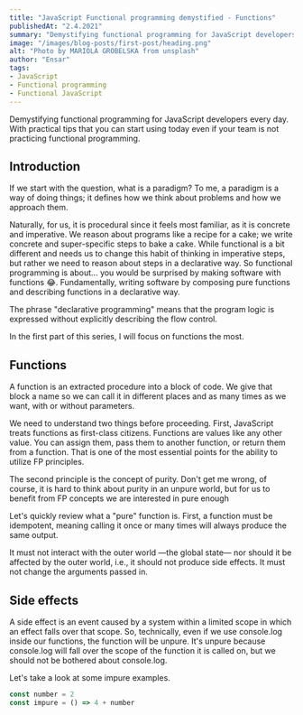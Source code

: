 ```yaml
---
title: "JavaScript Functional programming demystified - Functions"
publishedAt: "2.4.2021"
summary: "Demystifying functional programming for JavaScript developers. With practical tips that you can start using today even if your team is not practicing functional programming."
image: "/images/blog-posts/first-post/heading.png"
alt: "Photo by MARIOLA GROBELSKA from unsplash"
author: "Ensar"
tags:
- JavaScript
- Functional programming
- Functional JavaScript
---
```


Demystifying functional programming for JavaScript developers every day. With practical tips that you can start using today even if your team is not practicing functional programming.

<H2>
Introduction
</H2>

If we start with the question, what is a paradigm? To me, a paradigm is a way of doing things; it defines how we think about problems and how we approach them.

Naturally, for us, it is procedural since it feels most familiar, as it is concrete and imperative. We reason about programs like a recipe for a cake; we write concrete and super-specific steps to bake a cake.
While functional is a bit different and needs us to change this habit of thinking in imperative steps, but rather we need to reason about steps in a declarative way. So functional programming is about... you would be surprised by making software with functions 😂. Fundamentally, writing software by composing pure functions and describing functions in a declarative way.

The phrase "declarative programming" means that the program logic is expressed without explicitly describing the flow control.

In the first part of this series, I will focus on functions the most.
<H2>
Functions
</H2>

A function is an extracted procedure into a block of code. We give that block a name so we can call it in different places and as many times as we want, with or without parameters.

We need to understand two things before proceeding. First, JavaScript treats functions as first-class citizens. Functions are values like any other value. You can assign them, pass them to another function, or return them from a function. That is one of the most essential points for the ability to utilize FP principles.

The second principle is the concept of purity. Don't get me wrong, of course, it is hard to think about purity in an unpure world, but for us to benefit from FP concepts we are interested in pure enough

Let's quickly review what a "pure" function is.
First, a function must be idempotent, meaning calling it once or many times will always produce the same output.

It must not interact with the outer world —the global state— nor should it be affected by the outer world, i.e., it should not produce side effects. It must not change the arguments passed in.
<H2>
Side effects
</H2>

A side effect is an event caused by a system within a limited scope in which an effect falls over that scope. So, technically, even if we use console.log inside our functions, the function will be unpure. It's unpure because console.log will fall over the scope of the function it is called on, but we should not be bothered about console.log.

Let's take a look at some impure examples.



```js
const number = 2
const impure = () => 4 + number
```
